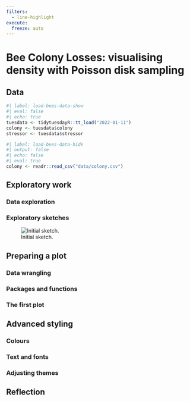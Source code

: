 ```yaml
---
filters:
  - line-highlight
execute: 
  freeze: auto
---
```


# Bee Colony Losses: visualising density with Poisson disk sampling {#sec-bees}

## Data

```r
#| label: load-bees-data-show
#| eval: false
#| echo: true
tuesdata <- tidytuesdayR::tt_load("2022-01-11")
colony <- tuesdata$colony
stressor <- tuesdata$stressor
```

```r
#| label: load-bees-data-hide
#| output: false
#| echo: false
#| eval: true
colony <- readr::read_csv("data/colony.csv")
```

## Exploratory work

### Data exploration

### Exploratory sketches

![Initial sketch.](images/sketch-bees.png){#fig-bees-sketch fig-align="center"}

## Preparing a plot

### Data wrangling

### Packages and functions

### The first plot

## Advanced styling

### Colours

### Text and fonts

### Adjusting themes

## Reflection

